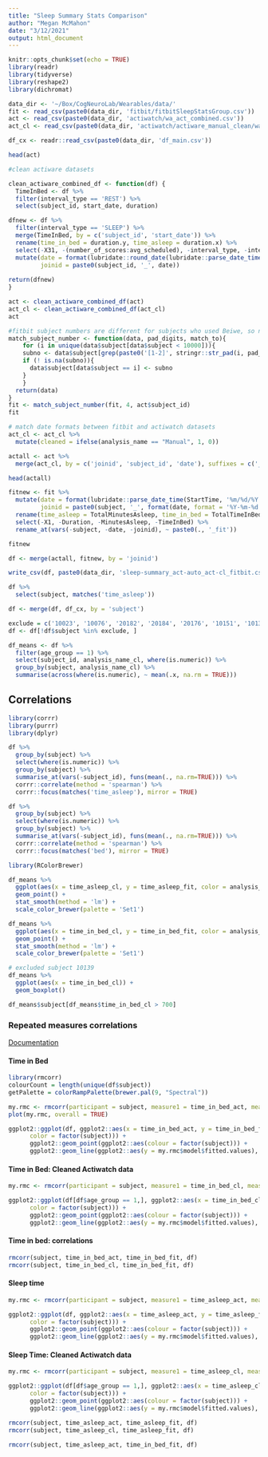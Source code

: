 ```yaml
---
title: "Sleep Summary Stats Comparison"
author: "Megan McMahon"
date: "3/12/2021"
output: html_document
---
```


```r
knitr::opts_chunk$set(echo = TRUE)
library(readr)
library(tidyverse)
library(reshape2)
library(dichromat)
```

```r
data_dir <- '~/Box/CogNeuroLab/Wearables/data/'
fit <- read_csv(paste0(data_dir, 'fitbit/fitbitSleepStatsGroup.csv'))
act <- read_csv(paste0(data_dir, 'actiwatch/wa_act_combined.csv'))
act_cl <- read_csv(paste0(data_dir, 'actiwatch/actiware_manual_clean/wa_act_combined.csv'))

df_cx <- readr::read_csv(paste0(data_dir, 'df_main.csv'))

head(act)
```

```r

#clean actiware datasets

clean_actiware_combined_df <- function(df) {
  TimeInBed <- df %>%
  filter(interval_type == 'REST') %>%
  select(subject_id, start_date, duration)

dfnew <- df %>%
  filter(interval_type == 'SLEEP') %>%
  merge(TimeInBed, by = c('subject_id', 'start_date')) %>%
  rename(time_in_bed = duration.y, time_asleep = duration.x) %>%
  select(-X31, -(number_of_scores:avg_scheduled), -interval_type, -interval_number) %>%
  mutate(date = format(lubridate::round_date(lubridate::parse_date_time(paste0(start_date, ' ', start_time), '%m/%d/%Y %I:%M:%S %p'), unit = 'd'), '%Y-%m-%d'),
         joinid = paste0(subject_id, '_', date))
 
return(dfnew) 
}

act <- clean_actiware_combined_df(act)
act_cl <- clean_actiware_combined_df(act_cl)
act
```


```r
#fitbit subject numbers are different for subjects who used Beiwe, so need to match them with their full subject number from Actiware
match_subject_number <- function(data, pad_digits, match_to){
    for (i in unique(data$subject[data$subject < 10000])){
    subno <- data$subject[grep(paste0('[1-2]', stringr::str_pad(i, pad_digits, side = 'left', pad = '0')), match_to)][1]
    if (! is.na(subno)){
      data$subject[data$subject == i] <- subno
    }
    }
  return(data)
}
fit <- match_subject_number(fit, 4, act$subject_id)
fit
```

```r
# match date formats between fitbit and actiwatch datasets
act_cl <- act_cl %>%
  mutate(cleaned = ifelse(analysis_name == "Manual", 1, 0))

actall <- act %>%
  merge(act_cl, by = c('joinid', 'subject_id', 'date'), suffixes = c('_act', '_cl'))

head(actall)
```

```r
fitnew <- fit %>% 
  mutate(date = format(lubridate::parse_date_time(StartTime, '%m/%d/%Y %I:%M:%S %p'), format = '%Y-%m-%d'), 
         joinid = paste0(subject, '_', format(date, format = '%Y-%m-%d'))) %>%
  rename(time_asleep = TotalMinutesAsleep, time_in_bed = TotalTimeInBed, start_time = StartTime, efficiency = Efficiency, min_after_wake = MinutesAfterWakeup, onset_latency = MinutesToFallAsleep, awake_count = AwakeCount, awake_duration = AwakeDuration, restless_count = RestlessCount, restless_duration = RestlessDuration) %>%
  select(-X1, -Duration, -MinutesAsleep, -TimeInBed) %>%
  rename_at(vars(-subject, -date, -joinid), ~ paste0(., '_fit'))

fitnew
```


```r
df <- merge(actall, fitnew, by = 'joinid')

write_csv(df, paste0(data_dir, 'sleep-summary_act-auto_act-cl_fitbit.csv'))

df %>%
  select(subject, matches('time_asleep'))
```

```r
df <- merge(df, df_cx, by = 'subject')
```

```r
exclude = c('10023', '10076', '20182', '20184', '20176', '10151', '10139')
df <- df[!df$subject %in% exclude, ]

df_means <- df %>%
  filter(age_group == 1) %>%
  select(subject_id, analysis_name_cl, where(is.numeric)) %>%
  group_by(subject, analysis_name_cl) %>%
  summarise(across(where(is.numeric), ~ mean(.x, na.rm = TRUE)))

```

## Correlations

```r
library(corrr)
library(purrr)
library(dplyr)

df %>%
  group_by(subject) %>%
  select(where(is.numeric)) %>%
  group_by(subject) %>%
  summarise_at(vars(-subject_id), funs(mean(., na.rm=TRUE))) %>%
  corrr::correlate(method = 'spearman') %>%
  corrr::focus(matches('time_asleep'), mirror = TRUE) 

```

```r
df %>%
  group_by(subject) %>%
  select(where(is.numeric)) %>%
  group_by(subject) %>%
  summarise_at(vars(-subject_id), funs(mean(., na.rm=TRUE))) %>%
  corrr::correlate(method = 'spearman') %>%
  corrr::focus(matches('bed'), mirror = TRUE) 

```


```r
library(RColorBrewer)

df_means %>%
  ggplot(aes(x = time_asleep_cl, y = time_asleep_fit, color = analysis_name_cl)) +
  geom_point() +
  stat_smooth(method = 'lm') +
  scale_color_brewer(palette = 'Set1')


```

```r
df_means %>%
  ggplot(aes(x = time_in_bed_cl, y = time_in_bed_fit, color = analysis_name_cl)) +
  geom_point() +
  stat_smooth(method = 'lm') +
  scale_color_brewer(palette = 'Set1')

```

```r
# excluded subject 10139
df_means %>%
  ggplot(aes(x = time_in_bed_cl)) +
  geom_boxplot() 

df_means$subject[df_means$time_in_bed_cl > 700]
```

### Repeated measures correlations

[Documentation](https://cran.r-project.org/web/packages/rmcorr/rmcorr.pdf)

#### Time in Bed
```r
library(rmcorr)
colourCount = length(unique(df$subject))
getPalette = colorRampPalette(brewer.pal(9, "Spectral"))

my.rmc <- rmcorr(participant = subject, measure1 = time_in_bed_act, measure2 = time_in_bed_fit, dataset = df)
plot(my.rmc, overall = TRUE)

```

```r
ggplot2::ggplot(df, ggplot2::aes(x = time_in_bed_act, y = time_in_bed_fit, group = factor(subject),
      color = factor(subject))) +
      ggplot2::geom_point(ggplot2::aes(colour = factor(subject))) +
      ggplot2::geom_line(ggplot2::aes(y = my.rmc$model$fitted.values), linetype = 1) + xlab('Actiwatch 2.0') + ylab('Fitbit') + ggtitle('Time In Bed') + scale_color_manual(values = getPalette(colourCount)) + labs(color = 'Subject') + ggsave(paste0(data_dir, 'CARE2021/figures/timeinbedrmcorr.png'), height = 5, width = 8, dpi = 300)

```

#### Time in Bed: Cleaned Actiwatch data
```r
my.rmc <- rmcorr(participant = subject, measure1 = time_in_bed_cl, measure2 = time_in_bed_fit, dataset = df[df$age_group == 1,])

ggplot2::ggplot(df[df$age_group == 1,], ggplot2::aes(x = time_in_bed_cl, y = time_in_bed_fit, group = factor(subject),
      color = factor(subject))) +
      ggplot2::geom_point(ggplot2::aes(colour = factor(subject))) +
      ggplot2::geom_line(ggplot2::aes(y = my.rmc$model$fitted.values), linetype = 1) + xlab('Actiwatch 2.0') + ylab('Fitbit') + ggtitle('Time In Bed') + scale_color_manual(values = getPalette(colourCount)) + labs(color = 'Subject')

```
#### Time in bed: correlations
```r
rmcorr(subject, time_in_bed_act, time_in_bed_fit, df)
rmcorr(subject, time_in_bed_cl, time_in_bed_fit, df)

```

#### Sleep time

```r
my.rmc <- rmcorr(participant = subject, measure1 = time_asleep_act, measure2 = time_asleep_fit, dataset = df)

ggplot2::ggplot(df, ggplot2::aes(x = time_asleep_act, y = time_asleep_fit, group = factor(subject),
      color = factor(subject))) +
      ggplot2::geom_point(ggplot2::aes(colour = factor(subject))) +
      ggplot2::geom_line(ggplot2::aes(y = my.rmc$model$fitted.values), linetype = 1) + xlab('Actiwatch 2.0') + ylab('Fitbit') + ggtitle('Time Asleep') + scale_color_manual(values = getPalette(colourCount)) + labs(color = 'Subject') + ggsave(paste0(data_dir, 'CARE2021/figures/sleeptimermcorr.png'), height = 5, width = 8, dpi = 300)

```

#### Sleep Time: Cleaned Actiwatch data

```r
my.rmc <- rmcorr(participant = subject, measure1 = time_asleep_cl, measure2 = time_asleep_fit, dataset = df[df$age_group == 1,])

ggplot2::ggplot(df[df$age_group == 1,], ggplot2::aes(x = time_asleep_cl, y = time_asleep_fit, group = factor(subject),
      color = factor(subject))) +
      ggplot2::geom_point(ggplot2::aes(colour = factor(subject))) +
      ggplot2::geom_line(ggplot2::aes(y = my.rmc$model$fitted.values), linetype = 1) + xlab('Actiwatch 2.0') + ylab('Fitbit') + ggtitle('Time Asleep') + scale_color_manual(values = getPalette(colourCount)) + labs(color = 'Subject')

```

```r
rmcorr(subject, time_asleep_act, time_asleep_fit, df)
rmcorr(subject, time_asleep_cl, time_asleep_fit, df)

```

```r
rmcorr(subject, time_asleep_act, time_in_bed_fit, df)

```

